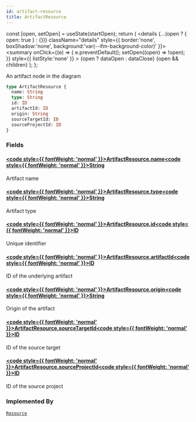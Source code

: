 ```yaml
---
id: artifact-resource
title: ArtifactResource
---
```









  const [open, setOpen] = useState(startOpen);
  return (
    <details {...(open ? { open: true } : {})} className="details" style={{ border:'none', boxShadow:'none', background:'var(--ifm-background-color)' }}>
      <summary
        onClick={(e) => {
          e.preventDefault();
          setOpen((open) => !open);
        }}
        style={{ listStyle:'none' }}
      >
      {open ? dataOpen : dataClose}
      </summary>
      {open && children}
    </details>
  );
};








An artifact node in the diagram


```graphql
type ArtifactResource {
  name: String
  type: String
  id: ID
  artifactId: ID
  origin: String
  sourceTargetId: ID
  sourceProjectId: ID
}
```




### Fields

#### [<code style={{ fontWeight: 'normal' }}>ArtifactResource.<b>name</b></code>](#)<Bullet />[<code style={{ fontWeight: 'normal' }}><b>String</b></code>](/swapi/types/scalars/string.mdx) <Badge class="badge badge--secondary " text="scalar"/> 
Artifact name


#### [<code style={{ fontWeight: 'normal' }}>ArtifactResource.<b>type</b></code>](#)<Bullet />[<code style={{ fontWeight: 'normal' }}><b>String</b></code>](/swapi/types/scalars/string.mdx) <Badge class="badge badge--secondary " text="scalar"/> 
Artifact type


#### [<code style={{ fontWeight: 'normal' }}>ArtifactResource.<b>id</b></code>](#)<Bullet />[<code style={{ fontWeight: 'normal' }}><b>ID</b></code>](/swapi/types/scalars/id.mdx) <Badge class="badge badge--secondary " text="scalar"/> 
Unique identifier


#### [<code style={{ fontWeight: 'normal' }}>ArtifactResource.<b>artifactId</b></code>](#)<Bullet />[<code style={{ fontWeight: 'normal' }}><b>ID</b></code>](/swapi/types/scalars/id.mdx) <Badge class="badge badge--secondary " text="scalar"/> 
ID of the underlying artifact


#### [<code style={{ fontWeight: 'normal' }}>ArtifactResource.<b>origin</b></code>](#)<Bullet />[<code style={{ fontWeight: 'normal' }}><b>String</b></code>](/swapi/types/scalars/string.mdx) <Badge class="badge badge--secondary " text="scalar"/> 
Origin of the artifact


#### [<code style={{ fontWeight: 'normal' }}>ArtifactResource.<b>sourceTargetId</b></code>](#)<Bullet />[<code style={{ fontWeight: 'normal' }}><b>ID</b></code>](/swapi/types/scalars/id.mdx) <Badge class="badge badge--secondary " text="scalar"/> 
ID of the source target


#### [<code style={{ fontWeight: 'normal' }}>ArtifactResource.<b>sourceProjectId</b></code>](#)<Bullet />[<code style={{ fontWeight: 'normal' }}><b>ID</b></code>](/swapi/types/scalars/id.mdx) <Badge class="badge badge--secondary " text="scalar"/> 
ID of the source project






### Implemented By

[`Resource`](/swapi/types/unions/resource.mdx)  <Badge class="badge badge--secondary badge--relation" text="union"/>